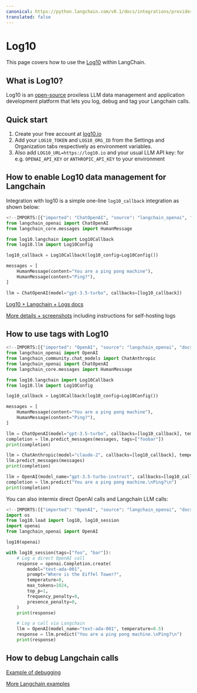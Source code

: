 ```yaml
---
canonical: https://python.langchain.com/v0.1/docs/integrations/providers/log10
translated: false
---
```


# Log10

This page covers how to use the [Log10](https://log10.io) within LangChain.

## What is Log10?

Log10 is an [open-source](https://github.com/log10-io/log10) proxiless LLM data management and application development platform that lets you log, debug and tag your Langchain calls.

## Quick start

1. Create your free account at [log10.io](https://log10.io)
2. Add your `LOG10_TOKEN` and `LOG10_ORG_ID` from the Settings and Organization tabs respectively as environment variables.
3. Also add `LOG10_URL=https://log10.io` and your usual LLM API key: for e.g. `OPENAI_API_KEY` or `ANTHROPIC_API_KEY` to your environment

## How to enable Log10 data management for Langchain

Integration with log10 is a simple one-line `log10_callback` integration as shown below:

```python
<!--IMPORTS:[{"imported": "ChatOpenAI", "source": "langchain_openai", "docs": "https://api.python.langchain.com/en/latest/chat_models/langchain_openai.chat_models.base.ChatOpenAI.html", "title": "Log10"}, {"imported": "HumanMessage", "source": "langchain_core.messages", "docs": "https://api.python.langchain.com/en/latest/messages/langchain_core.messages.human.HumanMessage.html", "title": "Log10"}]-->
from langchain_openai import ChatOpenAI
from langchain_core.messages import HumanMessage

from log10.langchain import Log10Callback
from log10.llm import Log10Config

log10_callback = Log10Callback(log10_config=Log10Config())

messages = [
    HumanMessage(content="You are a ping pong machine"),
    HumanMessage(content="Ping?"),
]

llm = ChatOpenAI(model="gpt-3.5-turbo", callbacks=[log10_callback])
```

[Log10 + Langchain + Logs docs](https://github.com/log10-io/log10/blob/main/logging.md#langchain-logger)

[More details + screenshots](https://log10.io/docs/observability/logs) including instructions for self-hosting logs

## How to use tags with Log10

```python
<!--IMPORTS:[{"imported": "OpenAI", "source": "langchain_openai", "docs": "https://api.python.langchain.com/en/latest/llms/langchain_openai.llms.base.OpenAI.html", "title": "Log10"}, {"imported": "ChatAnthropic", "source": "langchain_community.chat_models", "docs": "https://api.python.langchain.com/en/latest/chat_models/langchain_community.chat_models.anthropic.ChatAnthropic.html", "title": "Log10"}, {"imported": "ChatOpenAI", "source": "langchain_openai", "docs": "https://api.python.langchain.com/en/latest/chat_models/langchain_openai.chat_models.base.ChatOpenAI.html", "title": "Log10"}, {"imported": "HumanMessage", "source": "langchain_core.messages", "docs": "https://api.python.langchain.com/en/latest/messages/langchain_core.messages.human.HumanMessage.html", "title": "Log10"}]-->
from langchain_openai import OpenAI
from langchain_community.chat_models import ChatAnthropic
from langchain_openai import ChatOpenAI
from langchain_core.messages import HumanMessage

from log10.langchain import Log10Callback
from log10.llm import Log10Config

log10_callback = Log10Callback(log10_config=Log10Config())

messages = [
    HumanMessage(content="You are a ping pong machine"),
    HumanMessage(content="Ping?"),
]

llm = ChatOpenAI(model="gpt-3.5-turbo", callbacks=[log10_callback], temperature=0.5, tags=["test"])
completion = llm.predict_messages(messages, tags=["foobar"])
print(completion)

llm = ChatAnthropic(model="claude-2", callbacks=[log10_callback], temperature=0.7, tags=["baz"])
llm.predict_messages(messages)
print(completion)

llm = OpenAI(model_name="gpt-3.5-turbo-instruct", callbacks=[log10_callback], temperature=0.5)
completion = llm.predict("You are a ping pong machine.\nPing?\n")
print(completion)
```

You can also intermix direct OpenAI calls and Langchain LLM calls:

```python
<!--IMPORTS:[{"imported": "OpenAI", "source": "langchain_openai", "docs": "https://api.python.langchain.com/en/latest/llms/langchain_openai.llms.base.OpenAI.html", "title": "Log10"}]-->
import os
from log10.load import log10, log10_session
import openai
from langchain_openai import OpenAI

log10(openai)

with log10_session(tags=["foo", "bar"]):
    # Log a direct OpenAI call
    response = openai.Completion.create(
        model="text-ada-001",
        prompt="Where is the Eiffel Tower?",
        temperature=0,
        max_tokens=1024,
        top_p=1,
        frequency_penalty=0,
        presence_penalty=0,
    )
    print(response)

    # Log a call via Langchain
    llm = OpenAI(model_name="text-ada-001", temperature=0.5)
    response = llm.predict("You are a ping pong machine.\nPing?\n")
    print(response)
```

## How to debug Langchain calls

[Example of debugging](https://log10.io/docs/observability/prompt_chain_debugging)

[More Langchain examples](https://github.com/log10-io/log10/tree/main/examples#langchain)